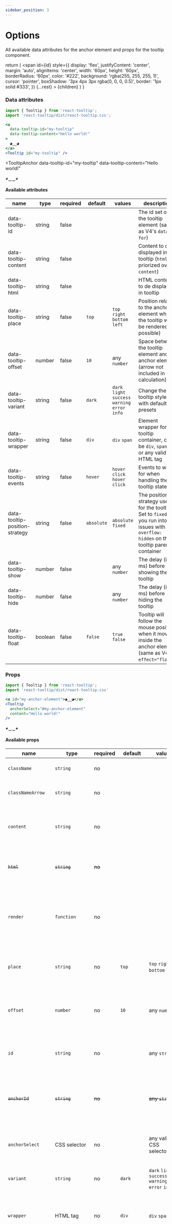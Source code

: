 ```yaml
---
sidebar_position: 3
---
```


# Options

All available data attributes for the anchor element and props for the tooltip component.


  return (
    <span
      id={id}
      style={{
        display: 'flex',
        justifyContent: 'center',
        margin: 'auto',
        alignItems: 'center',
        width: '60px',
        height: '60px',
        borderRadius: '60px',
        color: '#222',
        background: 'rgba(255, 255, 255, 1)',
        cursor: 'pointer',
        boxShadow: '3px 4px 3px rgba(0, 0, 0, 0.5)',
        border: '1px solid #333',
      }}
      {...rest}
    >
      {children}
    </span>
  )
}

### Data attributes

```jsx
import { Tooltip } from 'react-tooltip';
import 'react-tooltip/dist/react-tooltip.css';

<a 
  data-tooltip-id="my-tooltip"
  data-tooltip-content="Hello world!"
>
  ◕‿‿◕
</a>
<Tooltip id="my-tooltip" />
```

<TooltipAnchor 
  data-tooltip-id="my-tooltip"
  data-tooltip-content="Hello world!"
>
  ◕‿‿◕
</TooltipAnchor>
<Tooltip id="my-tooltip" />

#### Available attributes

| name                           | type    | required | default    | values                                            | description                                                                                                                               |
| ------------------------------ | ------- | -------- | ---------- | ------------------------------------------------- | ----------------------------------------------------------------------------------------------------------------------------------------- |
| data-tooltip-id                | string  | false    |            |                                                   | The id set on the tooltip element (same as V4's `data-for`)                                                                               |
| data-tooltip-content           | string  | false    |            |                                                   | Content to de displayed in tooltip (`html` is priorized over `content`)                                                                   |
| data-tooltip-html              | string  | false    |            |                                                   | HTML content to de displayed in tooltip                                                                                                   |
| data-tooltip-place             | string  | false    | `top`      | `top` `right` `bottom` `left`                     | Position relative to the anchor element where the tooltip will be rendered (if possible)                                                  |
| data-tooltip-offset            | number  | false    | `10`       | any `number`                                      | Space between the tooltip element and anchor element (arrow not included in calculation)                                                  |
| data-tooltip-variant           | string  | false    | `dark`     | `dark` `light` `success` `warning` `error` `info` | Change the tooltip style with default presets                                                                                             |
| data-tooltip-wrapper           | string  | false    | `div`      | `div` `span`                                      | Element wrapper for the tooltip container, can be `div`, `span`, `p` or any valid HTML tag                                                |
| data-tooltip-events            | string  | false    | `hover`    | `hover click` `hover` `click`                     | Events to watch for when handling the tooltip state                                                                                       |
| data-tooltip-position-strategy | string  | false    | `absolute` | `absolute` `fixed`                                | The position strategy used for the tooltip. Set to `fixed` if you run into issues with `overflow: hidden` on the tooltip parent container |
| data-tooltip-show              | number  | false    |            | any `number`                                      | The delay (in ms) before showing the tooltip                                                                                              |
| data-tooltip-hide              | number  | false    |            | any `number`                                      | The delay (in ms) before hiding the tooltip                                                                                               |
| data-tooltip-float             | boolean | false    | `false`    | `true` `false`                                    | Tooltip will follow the mouse position when it moves inside the anchor element (same as V4's `effect="float"`)                            |

### Props

```jsx
import { Tooltip } from 'react-tooltip';
import 'react-tooltip/dist/react-tooltip.css'

<a id="my-anchor-element">◕‿‿◕</a>
<Tooltip 
  anchorSelect="#my-anchor-element" 
  content="Hello world!" 
/>
```

<TooltipAnchor id="my-anchor-element">◕‿‿◕</TooltipAnchor>
<Tooltip 
  anchorSelect="#my-anchor-element"
  content="Hello world!" 
/>

#### Available props

| name               | type                       | required  | default                   | values                                            | description                                                                                                                                                     |
| ------------------ | -------------------------- | --------- | ------------------------- | ------------------------------------------------- | --------------------------------------------------------------------------------------------------------------------------------------------------------------- |
| `className`        | `string`                   | no        |                           |                                                   | Class name to customize tooltip element                                                                                                                         |
| `classNameArrow`   | `string`                   | no        |                           |                                                   | Class name to customize tooltip arrow element                                                                                                                   |
| `content`          | `string`                   | no        |                           |                                                   | Content to de displayed in tooltip (`html` prop is priorized over `content`)                                                                                    |
| ~~`html`~~         | ~~`string`~~               | ~~no~~    |                           |                                                   | ~~HTML content to de displayed in tooltip~~ <br/>**DEPRECATED**<br/>Use `children` or `render` instead                                                          |
| `render`           | `function`                 | no        |                           |                                                   | A function which receives a ref to the currently active anchor element and returns the content for the tooltip. Check the [examples](./examples/render.mdx)     |
| `place`            | `string`                   | no        | `top`                     | `top` `right` `bottom` `left`                     | Position relative to the anchor element where the tooltip will be rendered (if possible)                                                                        |
| `offset`           | `number`                   | no        | `10`                      | any `number`                                      | Space between the tooltip element and anchor element (arrow not included in calculation)                                                                        |
| `id`               | `string`                   | no        |                           | any `string`                                      | The tooltip id. Must be set when using `data-tooltip-id` on the anchor element                                                                                  |
| ~~`anchorId`~~     | ~~`string`~~               | ~~no~~    |                           | ~~any `string`~~                                  | ~~The id for the anchor element for the tooltip~~ <br/>**DEPRECATED**<br/>Use `data-tooltip-id` or `anchorSelect` instead                                       |
| `anchorSelect`     | CSS selector               | no        |                           | any valid CSS selector                            | The selector for the anchor elements. Check [the examples](./examples/anchor-select.mdx) for more details                                                       |
| `variant`          | `string`                   | no        | `dark`                    | `dark` `light` `success` `warning` `error` `info` | Change the tooltip style with default presets                                                                                                                   |
| `wrapper`          | HTML tag                   | no        | `div`                     | `div` `span` `p` ...                              | Element wrapper for the tooltip container, can be `div`, `span`, `p` or any valid HTML tag                                                                      |
| `children`         | React node                 | no        | `undefined`               | valid React children                              | The tooltip children have lower priority compared to the `content` prop and the `data-tooltip-content` attribute. Useful for setting default content            |
| `events`           | `string[]`                 | no        | `hover`                   | `hover` `click`                                   | Events to watch for when handling the tooltip state                                                                                                             |
| `positionStrategy` | `string`                   | no        | `absolute`                | `absolute` `fixed`                                | The position strategy used for the tooltip. Set to `fixed` if you run into issues with `overflow: hidden` on the tooltip parent container                       |
| `delayShow`        | `number`                   | no        |                           | any `number`                                      | The delay (in ms) before showing the tooltip                                                                                                                    |
| `delayHide`        | `number`                   | no        |                           | any `number`                                      | The delay (in ms) before hiding the tooltip                                                                                                                     |
| `float`            | `boolean`                  | no        | `false`                   | `true` `false`                                    | Tooltip will follow the mouse position when it moves inside the anchor element (same as V4's `effect="float"`)                                                  |
| `noArrow`          | `boolean`                  | no        | `false`                   | `true` `false`                                    | Tooltip arrow will not be shown                                                                                                                                 |
| `clickable`        | `boolean`                  | no        | `false`                   | `true` `false`                                    | Allow interaction with elements inside the tooltip. Useful when using buttons and inputs                                                                        |
| `closeOnEsc`       | `boolean`                  | no        | `false`                   | `true` `false`                                    | Pressing escape key will close the tooltip                                                                                                                      |
| `style`            | `CSSProperties`            | no        |                           | a React inline style                              | Add inline styles directly to the tooltip                                                                                                                       |
| `position`         | `{ x: number; y: number }` | no        |                           | any `number` value for both `x` and `y`           | Override the tooltip position on the DOM                                                                                                                        |
| `isOpen`           | `boolen`                   | no        | handled by internal state | `true` `false`                                    | The tooltip can be controlled or uncontrolled, this attribute can be used to handle show and hide tooltip outside tooltip (can be used **without** `setIsOpen`) |
| `setIsOpen`        | `function`                 | no        |                           |                                                   | The tooltip can be controlled or uncontrolled, this attribute can be used to handle show and hide tooltip outside tooltip                                       |
| `afterShow`        | `function`                 | no        |                           |                                                   | A function to be called after the tooltip is shown                                                                                                              |
| `afterHide`        | `function`                 | no        |                           |                                                   | A function to be called after the tooltip is hidden                                                                                                             |
| `middlewares`      | `Middleware[]`             | no        |                           | array of valid `floating-ui` middlewares          | Allows for advanced customization. Check the [`floating-ui` docs](https://floating-ui.com/docs/middleware) for more information                                 |
